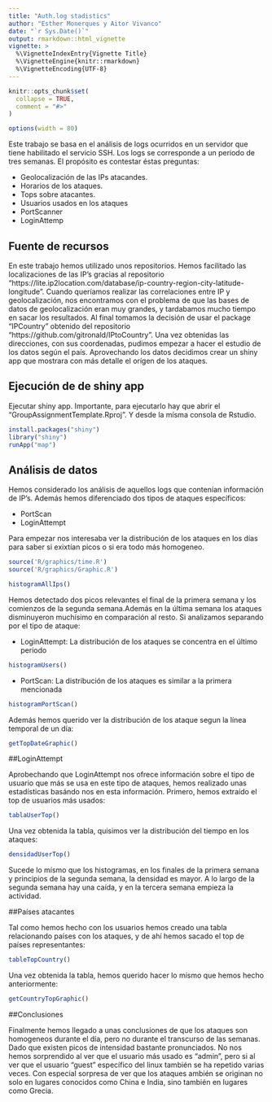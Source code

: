 ```yaml
---
title: "Auth.log stadistics"
author: "Esther Monerques y Aitor Vivanco"
date: "`r Sys.Date()`"
output: rmarkdown::html_vignette
vignette: >
  %\VignetteIndexEntry{Vignette Title}
  %\VignetteEngine{knitr::rmarkdown}
  %\VignetteEncoding{UTF-8}
---
```


```r
knitr::opts_chunk$set(
  collapse = TRUE,
  comment = "#>"
)
```

```r
options(width = 80)
```

Este trabajo se basa en el análisis de logs ocurridos en un servidor que tiene habilitado el servicio SSH. Los logs se corresponde a un periodo de tres semanas. El propósito es contestar éstas preguntas: 

  - Geolocalización de las IPs atacandes.
  - Horarios de los ataques.
  - Tops sobre atacantes.
  - Usuarios usados en los ataques
  - PortScanner
  - LoginAttemp

## Fuente de recursos

En este trabajo hemos utilizado unos repositorios. Hemos facilitado las localizaciones de las IP's gracias al repositorio "https://lite.ip2location.com/database/ip-country-region-city-latitude-longitude". Cuando queríamos realizar las correlaciones entre IP y geolocalización, nos encontramos con el problema de que las bases de datos de geolocalización eran muy grandes, y tardabamos mucho tiempo en sacar los resultados. Al final tomamos la decisión de usar el package "IPCountry" obtenido del repositorio "https://github.com/gitronald/IPtoCountry".
Una vez obtenidas las direcciones, con sus coordenadas, pudimos empezar a hacer el estudio de los datos según el país. Aprovechando los datos decidimos crear un shiny app que mostrara con más detalle el orígen de los ataques.


## Ejecución de de shiny app

Ejecutar shiny app. Importante, para ejecutarlo hay que abrir el "GroupAssignmentTemplate.Rproj". Y desde la mísma consola de Rstudio.

```r
install.packages("shiny")
library("shiny")
runApp("map")
```


## Análisis de datos

Hemos considerado los análisis de aquellos logs que contenían información de IP's. Además hemos diferenciado dos tipos de ataques específicos: 
 
 - PortScan
 - LoginAttempt

Para empezar nos interesaba ver la distribución de los ataques en los días para saber si exixtían picos o si era todo más homogeneo.

```r
source('R/graphics/time.R')
source('R/graphics/Graphic.R')

```


```r
histogramAllIps()

```

Hemos detectado dos picos relevantes el final de la primera semana y los comienzos de la segunda semana.Además en la última semana los ataques disminuyeron muchísimo en comparación al resto. Si analizamos separando por el tipo de ataque: 

 - LoginAttempt: La distribución de los ataques se concentra en el último periodo 
 
```r
histogramUsers()

```

 - PortScan: La distribución de los ataques es similar a la primera mencionada
 
```r
histogramPortScan()

```

Además hemos querido ver la distribución de los ataque segun la línea temporal de un día:

```r
getTopDateGraphic()

```

##LoginAttempt

Aprobechando que LoginAttempt nos ofrece información sobre el tipo de usuario que más se usa en este tipo de ataques, hemos realizado unas estadísticas basándo nos en esta información. Primero, hemos extraído el top de usuarios más usados:

```r
tablaUserTop()

```

Una vez obtenida la tabla, quisimos ver la distribución del tiempo en los ataques:

```r
densidadUserTop()

```

Sucede lo mísmo que los histogramas, en los finales de la primera semana y principios de la segunda semana, la densidad es mayor. A lo largo de la segunda semana hay una caída, y en la tercera semana empieza la actividad.

##Países atacantes

Tal como hemos hecho con los usuarios hemos creado una tabla relacionando países con los ataques, y de ahí hemos sacado el top de países representantes: 

```r
tableTopCountry()

```

Una vez obtenida la tabla, hemos querido hacer lo mísmo que hemos hecho anteriormente:

```r
getCountryTopGraphic()

```

##Conclusiones

Finalmente hemos llegado a unas conclusiones de que los ataques son homogeneos durante el día, pero no durante el transcurso de las semanas. Dado que existen picos de intensidad bastante pronunciados. No nos hemos sorprendido al ver que el usuario más usado es "admin", pero si al ver que el usuario "guest" específico del linux también se ha repetido varias veces. Con especial sorpresa de ver que los ataques ambién se originan no solo en lugares conocidos como China e India, sino también en lugares como Grecia.
